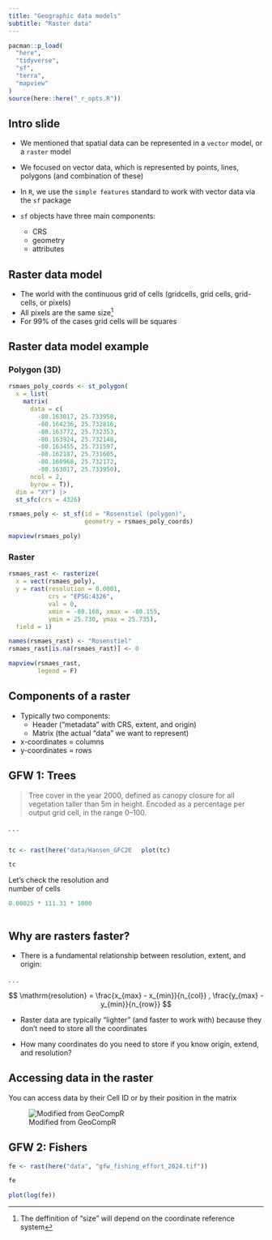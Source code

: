 ```yaml
---
title: "Geographic data models"
subtitle: "Raster data"
---
```



```r
pacman::p_load(
  "here",
  "tidyverse",
  "sf",
  "terra",
  "mapview"
)
source(here::here("_r_opts.R"))
```


## Intro slide

- We mentioned that spatial data can be represented in a `vector` model, or a `raster` model

- We focused on vector data, which is represented by points, lines, polygons (and combination of these)

- In `R`, we use the `simple features` standard to work with vector data via the `sf` package

- `sf` objects have three main components:

    - CRS
    - geometry
    - attributes

## Raster data model

- The world with the continuous grid of cells (gridcells, grid cells, grid-cells, or pixels)
- All pixels are the same size^[The deffinition of "size" will depend on the coordinate reference system]
- For 99% of the cases grid cells will be squares

## Raster data model example

:::: {.panel-tabset}

### Polygon (3D)

```r
rsmaes_poly_coords <- st_polygon(
  x = list(
    matrix(
      data = c(
        -80.163017, 25.733950,
        -80.164236, 25.732816,
        -80.163772, 25.732353,
        -80.163924, 25.732148,
        -80.163455, 25.731597,
        -80.162187, 25.731605,
        -80.160968, 25.732172,
        -80.163017, 25.733950),
      ncol = 2,
      byrow = T)),
  dim = "XY") |> 
  st_sfc(crs = 4326)

rsmaes_poly <- st_sf(id = "Rosenstiel (polygon)",
                     geometry = rsmaes_poly_coords)

mapview(rsmaes_poly)
```


### Raster
```r
rsmaes_rast <- rasterize(
  x = vect(rsmaes_poly),
  y = rast(resolution = 0.0001,
           crs = "EPSG:4326",
           val = 0,
           xmin = -80.168, xmax = -80.155,
           ymin = 25.730, ymax = 25.735),
  field = 1)

names(rsmaes_rast) <- "Rosenstiel"
rsmaes_rast[is.na(rsmaes_rast)] <- 0

mapview(rsmaes_rast,
        legend = F)
```

::::


## Components of a raster

- Typically two components:
    - Header ("metadata" with CRS, extent, and origin)
    - Matrix (the actual "data" we want to represent)
- x-coordinates = columns
- y-coordinates = rows

## GFW 1: Trees

> Tree cover in the year 2000, defined as canopy closure for all vegetation taller than 5m in height. Encoded as a percentage per output grid cell, in the range 0–100.

. . .

:::: {.columns}

::: {.column width="50%"}

```r
tc <- rast(here("data/Hansen_GFC2015_treecover2000_00N_080W.tif"))

tc
```

Let's check the resolution and number of cells

```r
0.00025 * 111.31 * 1000
```


:::

::: {.column width="50%"}

```r
plot(tc)
```

:::
::::


## Why are rasters faster?

- There is a fundamental relationship between resolution, extent, and origin:

. . .

$$
\mathrm{resolution} = \frac{x_{max} - x_{min}}{n_{col}} , \frac{y_{max} - y_{min}}{n_{row}}
$$
    
- Raster data are typically "lighter" (and faster to work with) because they don't need to store all the coordinates

- How many coordinates do you need to store if you know origin, extend, and resolution?

## Accessing data in the raster

You can access data by their Cell ID or by their position in the matrix

![Modified from GeoCompR](https://r.geocompx.org/figures/raster-intro-plot-1.png)

## GFW 2: Fishers

```r
fe <- rast(here("data", "gfw_fishing_effort_2024.tif"))

fe

plot(log(fe))
```

